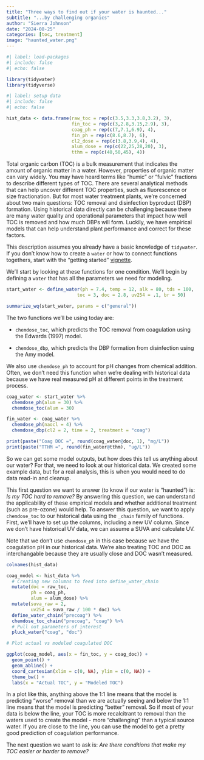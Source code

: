 ```yaml
---
title: "Three ways to find out if your water is haunted..."
subtitle: "...by challenging organics"
author: "Sierra Johnson"
date: "2024-08-25"
categories: [toc, treatment]
image: "haunted_water.png"
---
```


```r
#| label: load-packages
#| include: false
#| echo: false

library(tidywater)
library(tidyverse)

```

```r
#| label: setup data
#| include: false
#| echo: false

hist_data <- data.frame(raw_toc = rep(c(3.5,3.3,3.8,3.2), 3),
                        fin_toc = rep(c(3,2.8,3.15,2.9), 3),
                        coag_ph = rep(c(7,7.1,6.9), 4),
                        fin_ph = rep(c(8.6,8.7), 6),
                        cl2_dose = rep(c(3.8,3.9,4), 4),
                        alum_dose = rep(c(22,25,28,20), 3),
                        tthm = rep(c(40,50,45), 4))

```

Total organic carbon (TOC) is a bulk measurement that indicates the amount of organic matter in a water. However, properties of organic matter can vary widely. You may have heard terms like "humic" or "fulvic" fractions to describe different types of TOC. There are several analytical methods that can help uncover different TOC properties, such as fluorescence or size fractionation. But for most water treatment plants, we're concerned about two main questions: TOC removal and disinfection byproduct (DBP) formation. Using historical data directly can be challenging because there are many water quality and operational parameters that impact how well TOC is removed and how much DBPs will form. Luckily, we have empirical models that can help understand plant performance and correct for these factors.

This description assumes you already have a basic knowledge of `tidywater`. If you don't know how to create a `water` or how to connect functions togethers, start with the "getting started" [vignette](github.com/BrownandCaldwell/tidywater).

We'll start by looking at these functions for one condition. We'll begin by defining a `water` that has all the parameters we need for modeling.

```r

start_water <- define_water(ph = 7.4, temp = 12, alk = 80, tds = 100,
                          toc = 3, doc = 2.8, uv254 = .1, br = 50)

summarize_wq(start_water, params = c("general"))
```

The two functions we'll be using today are:

-   `chemdose_toc`, which predicts the TOC removal from coagulation using the Edwards (1997) model.

-   `chemdose_dbp`, which predicts the DBP formation from disinfection using the Amy model.

We also use `chemdose_ph` to account for pH changes from chemical addition. Often, we don't need this function when we're dealing with historical data because we have real measured pH at different points in the treatment process.

```r

coag_water <- start_water %>%
  chemdose_ph(alum = 30) %>%
  chemdose_toc(alum = 30)

fin_water <- coag_water %>%
  chemdose_ph(naocl = 4) %>%
  chemdose_dbp(cl2 = 2, time = 2, treatment = "coag")

print(paste("Coag DOC =", round(coag_water@doc, 1), "mg/L"))
print(paste("TTHM =", round(fin_water@tthm), "ug/L"))

```

So we can get some model outputs, but how does this tell us anything about our water? For that, we need to look at our historical data. We created some example data, but for a real analysis, this is when you would need to do data read-in and cleanup.

This first question we want to answer (to know if our water is "haunted") is: *Is my TOC hard to remove?* By answering this question, we can understand the applicability of these empirical models and whether additional treatment (such as pre-ozone) would help. To answer this question, we want to apply `chemdose_toc` to our historical data using the `_chain` family of functions. First, we'll have to set up the columns, including a new UV column. Since we don't have historical UV data, we can assume a SUVA and calculate UV.

Note that we don't use `chemdose_ph` in this case because we have the coagulation pH in our historical data. We're also treating TOC and DOC as interchangable because they are usually close and DOC wasn't measured.

```r

colnames(hist_data)

coag_model <- hist_data %>%
  # Creating new columns to feed into define_water_chain
  mutate(doc = raw_toc,
         ph = coag_ph,
         alum = alum_dose) %>%
  mutate(suva_raw = 2,
         uv254 = suva_raw / 100 * doc) %>%
  define_water_chain("precoag") %>%
  chemdose_toc_chain("precoag", "coag") %>%
  # Pull out parameters of interest
  pluck_water("coag", "doc")

# Plot actual vs modeled coagulated DOC

ggplot(coag_model, aes(x = fin_toc, y = coag_doc)) +
  geom_point() +
  geom_abline() +
  coord_cartesian(xlim = c(0, NA), ylim = c(0, NA)) +
  theme_bw() +
  labs(x = "Actual TOC", y = "Modeled TOC")

```

In a plot like this, anything above the 1:1 line means that the model is predicting "worse" removal than we are actually seeing and below the 1:1 line means that the model is predicting "better" removal. So if most of your data is below the line, your TOC is more recalcitrant to removal than the waters used to create the model - more "challenging" than a typical source water. If you are close to the line, you can use the model to get a pretty good prediction of coagulation performance.

The next question we want to ask is: *Are there conditions that make my TOC easier or harder to remove?* 

